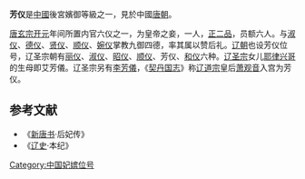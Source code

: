 '''芳仪'''是[[中國|中國]]後宮嬪御等級之一，見於中國[[唐朝|唐朝]]。

[[唐玄宗|唐玄宗]][[开元|开元]]年间所置内官六仪之一，为皇帝之妾，一人，[[正二品|正二品]]，员额六人。与[[淑仪|淑仪]]、[[德仪|德仪]]、[[贤仪|贤仪]]、[[顺仪|顺仪]]、[[婉仪|婉仪]]掌教九御四德，率其属以赞后礼。[[辽朝|辽朝]]也设芳仪位号，辽圣宗朝有[[丽仪|丽仪]]、[[淑仪|淑仪]]、[[昭仪|昭仪]]、[[顺仪|顺仪]]、芳仪、[[和仪|和仪]]六种。[[辽圣宗|辽圣宗]]女儿[[耶律兴哥|耶律兴哥]]的生母即艾芳儀。辽圣宗另有[[李芳儀|李芳儀]]，《[[契丹国志|契丹国志]]》称[[辽道宗|辽道宗]]皇后[[萧观音|萧观音]]入宫为芳仪。
==参考文献==
* 《[[新唐书|新唐书]]·后妃传》
* 《[[辽史|辽史]]·本纪》
{{DEFAULTSORT:F}}
[[Category:中国妃嫔位号|Category:中国妃嫔位号]]